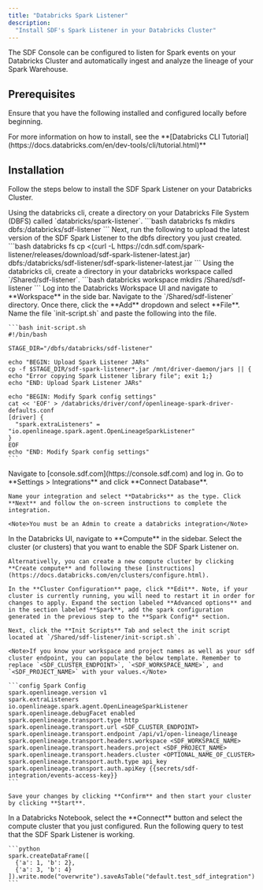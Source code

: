 ```yaml
---
title: "Databricks Spark Listener"
description:
  "Install SDF's Spark Listener in your Databricks Cluster"
---
```


The SDF Console can be configured to listen for Spark events on your Databricks Cluster and automatically ingest and analyze the lineage of your Spark Warehouse.

## Prerequisites

Ensure that you have the following installed and configured locally before beginning.

<CardGroup cols={1}>
  <Card title="Databricks CLI" icon="square-1">
    For more information on how to install, see the **[Databricks CLI Tutorial](https://docs.databricks.com/en/dev-tools/cli/tutorial.html)**
  </Card>
</CardGroup>

## Installation

Follow the steps below to install the SDF Spark Listener on your Databricks Cluster.

<Steps>
  <Step title="Upload SDF Spark Listener to Databricks File System">
    Using the databricks cli, create a directory on your Databricks File System (DBFS) called `databricks/spark-listener`.
    ```bash
    databricks fs mkdirs dbfs:/databricks/sdf-listener
    ```
    Next, run the following to upload the latest version of the SDF Spark Listener to the dbfs directory you just created.
    ```bash
    databricks fs cp <(curl -L https://cdn.sdf.com/spark-listener/releases/download/sdf-spark-listener-latest.jar) dbfs:/databricks/sdf-listener/sdf-spark-listener-latest.jar
    ```
  </Step>
  <Step title="Add the Spark Listener init script to your Workspace">
    Using the databricks cli, create a directory in your databricks workspace called `/Shared/sdf-listener`.
    ```bash
    databricks workspace mkdirs /Shared/sdf-listener
    ```
    Log into the Databricks Workspace UI and navigate to **Workspace** in the side bar. Navigate to the `/Shared/sdf-listener` directory. Once there, click the **Add** dropdown and select **File**. Name the file `init-script.sh` and paste the following into the file.

    ```bash init-script.sh
    #!/bin/bash

    STAGE_DIR="/dbfs/databricks/sdf-listener"

    echo "BEGIN: Upload Spark Listener JARs"
    cp -f $STAGE_DIR/sdf-spark-listener*.jar /mnt/driver-daemon/jars || { echo "Error copying Spark Listener library file"; exit 1;}
    echo "END: Upload Spark Listener JARs"

    echo "BEGIN: Modify Spark config settings"
    cat << 'EOF' > /databricks/driver/conf/openlineage-spark-driver-defaults.conf
    [driver] {
      "spark.extraListeners" = "io.openlineage.spark.agent.OpenLineageSparkListener"
    }
    EOF
    echo "END: Modify Spark config settings"
    ```
  </Step>
  <Step title="Create a Databricks Integration in the SDF Console">
    Navigate to [console.sdf.com](https://console.sdf.com) and log in. Go to **Settings > Integrations** and click **Connect Database**.

    Name your integration and select **Databricks** as the type. Click **Next** and follow the on-screen instructions to complete the integration.

    <Note>You must be an Admin to create a databricks integration</Note>
  </Step>
  <Step title="Add generated Spark Config to Databricks Compute">
    In the Databricks UI, navigate to **Compute** in the sidebar. Select the cluster (or clusters) that you want to enable the SDF Spark Listener on.

    Alternativelly, you can create a new compute cluster by clicking **Create compute** and following these [instructions](https://docs.databricks.com/en/clusters/configure.html).

    In the **Cluster Configuration** page, click **Edit**. Note, if your cluster is currently running, you will need to restart it in order for changes to apply. Expand the section labeled **Advanced options** and in the section labeled **Spark**, add the spark configuration generated in the previous step to the **Spark Config** section. 

    Next, click the **Init Scripts** Tab and select the init script located at `/Shared/sdf-listener/init-script.sh`.
    
    <Note>If you know your workspace and project names as well as your sdf cluster endpoint, you can populate the below template. Remember to replace `<SDF_CLUSTER_ENDPOINT>`, `<SDF_WORKSPACE_NAME>`, and `<SDF_PROJECT_NAME>` with your values.</Note>

    ```config Spark Config
    spark.openlineage.version v1
    spark.extraListeners io.openlineage.spark.agent.OpenLineageSparkListener
    spark.openlineage.debugFacet enabled
    spark.openlineage.transport.type http
    spark.openlineage.transport.url <SDF_CLUSTER_ENDPOINT>
    spark.openlineage.transport.endpoint /api/v1/open-lineage/lineage
    spark.openlineage.transport.headers.workspace <SDF_WORKSPACE_NAME>
    spark.openlineage.transport.headers.project <SDF_PROJECT_NAME>
    spark.openlineage.transport.headers.cluster <OPTIONAL_NAME_OF_CLUSTER>
    spark.openlineage.transport.auth.type api_key
    spark.openlineage.transport.auth.apiKey {{secrets/sdf-integration/events-access-key}}
    ```

    Save your changes by clicking **Confirm** and then start your cluster by clicking **Start**.
  </Step>
  <Step title="(Optional) Run a Test Query">
    In a Databricks Notebook, select the **Connect** button and select the compute cluster that you just configured. Run the following query to test that the SDF Spark Listener is working.

    ```python
    spark.createDataFrame([
      {'a': 1, 'b': 2},
      {'a': 3, 'b': 4}
    ]).write.mode("overwrite").saveAsTable("default.test_sdf_integration")
    ```
  </Step>
</Steps>
